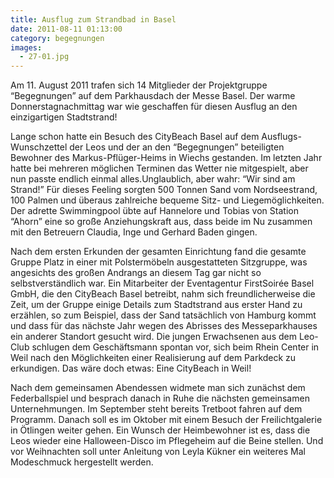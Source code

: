 ```yaml
---
title: Ausflug zum Strandbad in Basel
date: 2011-08-11 01:13:00
category: begegnungen
images:
  - 27-01.jpg
---
```


Am 11. August 2011 trafen sich 14 Mitglieder der Projektgruppe “Begegnungen” auf dem Parkhausdach der Messe Basel. Der warme Donnerstagnachmittag war wie geschaffen für diesen Ausflug an den einzigartigen Stadtstrand!

Lange schon hatte ein Besuch des CityBeach Basel auf dem Ausflugs-Wunschzettel der Leos und der an den “Begegnungen” beteiligten Bewohner des Markus-Pflüger-Heims in Wiechs gestanden. Im letzten Jahr hatte bei mehreren möglichen Terminen das Wetter nie mitgespielt, aber nun passte endlich einmal alles.Unglaublich, aber wahr: “Wir sind am Strand!” Für dieses Feeling sorgten 500 Tonnen Sand vom Nordseestrand, 100 Palmen und überaus zahlreiche bequeme Sitz- und Liegemöglichkeiten. Der adrette Swimmingpool übte auf Hannelore und Tobias von Station “Ahorn” eine so große Anziehungskraft aus, dass beide im Nu zusammen mit den Betreuern Claudia, Inge und Gerhard Baden gingen.

Nach dem ersten Erkunden der gesamten Einrichtung fand die gesamte Gruppe Platz in einer mit Polstermöbeln ausgestatteten Sitzgruppe, was angesichts des großen Andrangs an diesem Tag gar nicht so selbstverständlich war. Ein Mitarbeiter der Eventagentur FirstSoirée Basel GmbH, die den CityBeach Basel betreibt, nahm sich freundlicherweise die Zeit, um der Gruppe einige Details zum Stadtstrand aus erster Hand zu erzählen, so zum Beispiel, dass der Sand tatsächlich von Hamburg kommt und dass für das nächste Jahr wegen des Abrisses des Messeparkhauses ein anderer Standort gesucht wird. Die jungen Erwachsenen aus dem Leo-Club schlugen dem Geschäftsmann spontan vor, sich beim Rhein Center in Weil nach den Möglichkeiten einer Realisierung auf dem Parkdeck zu erkundigen. Das wäre doch etwas: Eine CityBeach in Weil!

Nach dem gemeinsamen Abendessen widmete man sich zunächst dem Federballspiel und besprach danach in Ruhe die nächsten gemeinsamen Unternehmungen. Im September steht bereits Tretboot fahren auf dem Programm. Danach soll es im Oktober mit einem Besuch der Freilichtgalerie in Ötlingen weiter gehen. Ein Wunsch der Heimbewohner ist es, dass die Leos wieder eine Halloween-Disco im Pflegeheim auf die Beine stellen. Und vor Weihnachten soll unter Anleitung von Leyla Kükner ein weiteres Mal Modeschmuck hergestellt werden.
